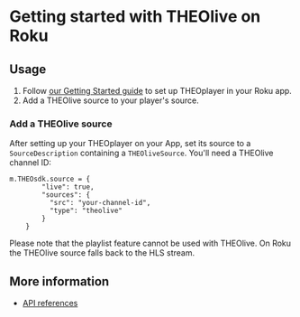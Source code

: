 # Getting started with THEOlive on Roku


<Intro />

## Usage

1. Follow [our Getting Started guide](../../../getting-started/01-sdks/09-roku/00-getting-started.mdx)
   to set up THEOplayer in your Roku app.
2. Add a THEOlive source to your player's source.

### Add a THEOlive source

After setting up your THEOplayer on your App, set its source to a `SourceDescription` containing a `THEOliveSource`.
You'll need a THEOlive channel ID:

```brightscript
m.THEOsdk.source = {
        "live": true,
        "sources": {
          "src": "your-channel-id",
          "type": "theolive"
        }
    }
```

Please note that the playlist feature cannot be used with THEOlive. On Roku the THEOlive source falls back to the HLS stream.

## More information

- [API references](../../../api-reference/roku.md)
